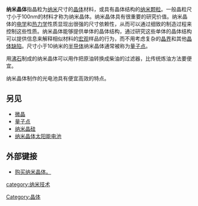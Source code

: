 '''纳米晶体'''指晶粒为[[纳米|纳米]]尺寸的[[晶体|晶体]]材料，或具有晶体结构的[[纳米颗粒|纳米颗粒]]。一般晶粒尺寸小于100nm的材料才称为纳米晶体。纳米晶体具有很重要的研究价值。纳米晶体的[[电学|电学]]和[[热力学|热力学]]性质显现出很强的尺寸依赖性，从而可以通过细致的制造过程来控制这些性质。纳米晶体能够提供单体的晶体结构，通过研究这些单体的晶体结构可以提供信息来解释相似材料的[[宏观|宏观]]样品的行为，而不用考虑复杂的[[晶界|晶界]]和其他[[晶体缺陷|晶体缺陷]]。尺寸小于10纳米的[[半导体|半导体]]纳米晶体通常被称为[[量子点|量子点]]。

用[[沸石|沸石]]制成的纳米晶体可以用作把原油转换成柴油的过滤器，比传统炼油方法要便宜。

纳米晶体制作的光电池具有便宜高效的特点。

==另见==

*[[微晶|微晶]]
*[[量子点|量子点]]
*[[纳米晶硅|纳米晶硅]]
*[[纳米晶体太阳能电池|纳米晶体太阳能电池]]

==外部键接==

*[http://www.nn-labs.com 购买纳米晶体。]



{{tech-stub}}
[[category:纳米技术|category:纳米技术]]
[[Category:晶体|Category:晶体]]